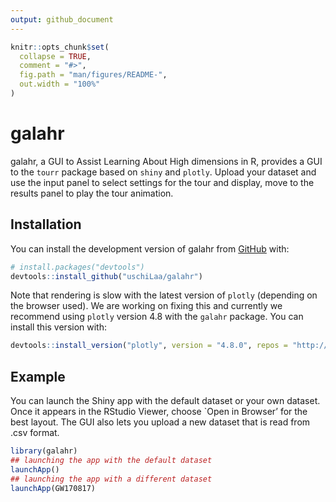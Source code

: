 ```yaml
---
output: github_document
---
```


<!-- README.md is generated from README.Rmd. Please edit that file -->

```r
knitr::opts_chunk$set(
  collapse = TRUE,
  comment = "#>",
  fig.path = "man/figures/README-",
  out.width = "100%"
)
```
# galahr

<!-- badges: start -->
<!-- badges: end -->

galahr, a GUI to Assist Learning About High dimensions in R, provides a GUI to the `tourr` package based on `shiny` and `plotly`. Upload your dataset and use the input panel to select settings for the tour and display, move to the results panel to play the tour animation.

## Installation


You can install the development version of galahr from [GitHub](https://github.com/) with:

``` r
# install.packages("devtools")
devtools::install_github("uschiLaa/galahr")
```

Note that rendering is slow with the latest version of `plotly` (depending on the browser used). We are working on fixing this and currently we recommend using `plotly` version 4.8 with the `galahr` package. You can install this version with:

``` r
devtools::install_version("plotly", version = "4.8.0", repos = "http://cran.us.r-project.org")
```

## Example

You can launch the Shiny app with the default dataset or your own dataset. Once it appears in the RStudio Viewer, choose `Open in Browser’ for the best layout. The GUI also lets you upload a new dataset that is read from .csv format.

```r
library(galahr)
## launching the app with the default dataset
launchApp()
## launching the app with a different dataset
launchApp(GW170817)
```
